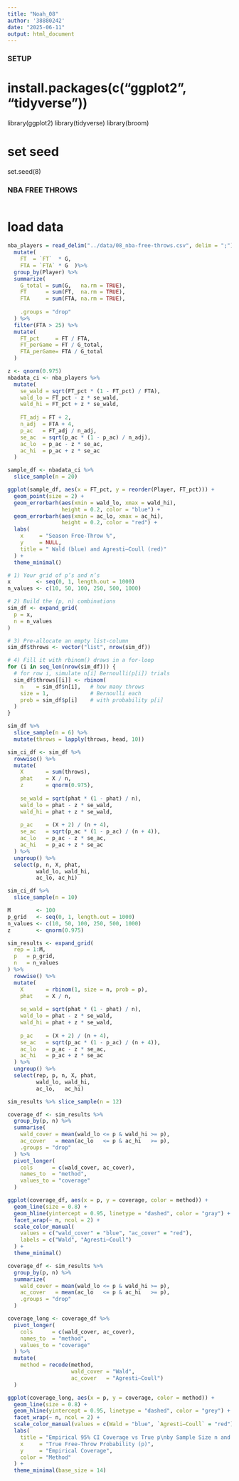 ```yaml
---
title: "Noah_08"
author: '38880242'
date: "2025-06-11"
output: html_document
---
```


#############
### SETUP ###
#############

# install.packages(c("ggplot2", "tidyverse"))
library(ggplot2)
library(tidyverse)
library(broom)

# set seed
set.seed(8)

#######################
### NBA FREE THROWS ###
#######################
```r

```

# load data
```r
nba_players = read_delim("../data/08_nba-free-throws.csv", delim = ";") %>%
  mutate(
    FT  = `FT`  * G,    
    FTA = `FTA` * G  )%>% 
  group_by(Player) %>%
  summarize(
    G_total = sum(G,   na.rm = TRUE),
    FT      = sum(FT,  na.rm = TRUE),
    FTA     = sum(FTA, na.rm = TRUE),
  
    .groups = "drop"
  ) %>%
  filter(FTA > 25) %>%
  mutate(
    FT_pct     = FT / FTA,
    FT_perGame = FT / G_total,
    FTA_perGame= FTA / G_total
  )

```

```r
z <- qnorm(0.975)
nbadata_ci <- nba_players %>%
  mutate(
    se_wald = sqrt(FT_pct * (1 - FT_pct) / FTA),
    wald_lo = FT_pct - z * se_wald,
    wald_hi = FT_pct + z * se_wald,
    
    FT_adj = FT + 2,      
    n_adj  = FTA + 4,    
    p_ac   = FT_adj / n_adj,
    se_ac  = sqrt(p_ac * (1 - p_ac) / n_adj),
    ac_lo  = p_ac - z * se_ac,
    ac_hi  = p_ac + z * se_ac
  )

sample_df <- nbadata_ci %>%
  slice_sample(n = 20)

ggplot(sample_df, aes(x = FT_pct, y = reorder(Player, FT_pct))) +
  geom_point(size = 2) +
  geom_errorbarh(aes(xmin = wald_lo, xmax = wald_hi),
                 height = 0.2, color = "blue") +
  geom_errorbarh(aes(xmin = ac_lo, xmax = ac_hi),
                 height = 0.2, color = "red") +
  labs(
    x     = "Season Free-Throw %",
    y     = NULL,
    title = " Wald (blue) and Agresti–Coull (red)"
  ) +
  theme_minimal()
```

```r
# 1) Your grid of p’s and n’s
x        <- seq(0, 1, length.out = 1000)
n_values <- c(10, 50, 100, 250, 500, 1000)

# 2) Build the (p, n) combinations
sim_df <- expand_grid(
  p = x,
  n = n_values
)

# 3) Pre-allocate an empty list-column
sim_df$throws <- vector("list", nrow(sim_df))

# 4) Fill it with rbinom() draws in a for-loop
for (i in seq_len(nrow(sim_df))) {
  # for row i, simulate n[i] Bernoulli(p[i]) trials
  sim_df$throws[[i]] <- rbinom(
    n    = sim_df$n[i],   # how many throws
    size = 1,             # Bernoulli each
    prob = sim_df$p[i]    # with probability p[i]
  )
}

sim_df %>%
  slice_sample(n = 6) %>%
  mutate(throws = lapply(throws, head, 10))  

```

```r
sim_ci_df <- sim_df %>%
  rowwise() %>% 
  mutate(
    X       = sum(throws),
    phat    = X / n,
    z       = qnorm(0.975),
    
    se_wald = sqrt(phat * (1 - phat) / n),
    wald_lo = phat - z * se_wald,
    wald_hi = phat + z * se_wald,
    
    p_ac    = (X + 2) / (n + 4),
    se_ac   = sqrt(p_ac * (1 - p_ac) / (n + 4)),
    ac_lo   = p_ac - z * se_ac,
    ac_hi   = p_ac + z * se_ac
  ) %>%
  ungroup() %>%
  select(p, n, X, phat, 
         wald_lo, wald_hi, 
         ac_lo, ac_hi)

sim_ci_df %>% 
  slice_sample(n = 10)

```
```r

M        <- 100
p_grid   <- seq(0, 1, length.out = 1000)
n_values <- c(10, 50, 100, 250, 500, 1000)
z        <- qnorm(0.975)

sim_results <- expand_grid(
  rep = 1:M,     
  p   = p_grid,
  n   = n_values
) %>%
  rowwise() %>% 
  mutate(
    X       = rbinom(1, size = n, prob = p),
    phat    = X / n,
    
    se_wald = sqrt(phat * (1 - phat) / n),
    wald_lo = phat - z * se_wald,
    wald_hi = phat + z * se_wald,
    
    p_ac    = (X + 2) / (n + 4),
    se_ac   = sqrt(p_ac * (1 - p_ac) / (n + 4)),
    ac_lo   = p_ac - z * se_ac,
    ac_hi   = p_ac + z * se_ac
  ) %>%
  ungroup() %>%
  select(rep, p, n, X, phat,
         wald_lo, wald_hi,
         ac_lo,   ac_hi)

sim_results %>% slice_sample(n = 12)

```
```r
coverage_df <- sim_results %>%
  group_by(p, n) %>%
  summarise(
    wald_cover = mean(wald_lo <= p & wald_hi >= p),
    ac_cover   = mean(ac_lo   <= p & ac_hi   >= p),
    .groups = "drop"
  ) %>%
  pivot_longer(
    cols      = c(wald_cover, ac_cover),
    names_to  = "method",
    values_to = "coverage"
  )

ggplot(coverage_df, aes(x = p, y = coverage, color = method)) +
  geom_line(size = 0.8) +
  geom_hline(yintercept = 0.95, linetype = "dashed", color = "gray") +
  facet_wrap(~ n, ncol = 2) +
  scale_color_manual(
    values = c("wald_cover" = "blue", "ac_cover" = "red"),
    labels = c("Wald", "Agresti–Coull")
  ) +
  theme_minimal()

```

```r
coverage_df <- sim_results %>%
  group_by(p, n) %>%
  summarize(
    wald_cover = mean(wald_lo <= p & wald_hi >= p),
    ac_cover   = mean(ac_lo   <= p & ac_hi   >= p),
    .groups = "drop"
  )

coverage_long <- coverage_df %>%
  pivot_longer(
    cols      = c(wald_cover, ac_cover),
    names_to  = "method",
    values_to = "coverage"
  ) %>%
  mutate(
    method = recode(method,
                    wald_cover = "Wald",
                    ac_cover   = "Agresti–Coull")
  )

ggplot(coverage_long, aes(x = p, y = coverage, color = method)) +
  geom_line(size = 0.8) +
  geom_hline(yintercept = 0.95, linetype = "dashed", color = "grey") +
  facet_wrap(~ n, ncol = 2) +
  scale_color_manual(values = c(Wald = "blue", `Agresti–Coull` = "red")) +
  labs(
    title = "Empirical 95% CI Coverage vs True p\nby Sample Size n and CI Method",
    x     = "True Free-Throw Probability (p)",
    y     = "Empirical Coverage",
    color = "Method"
  ) +
  theme_minimal(base_size = 14)

```

